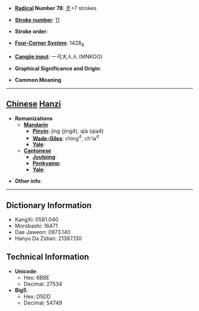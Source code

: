 * '''[[Wiktionary:Chinese radical index| Radical]] Number 78''': [[Wiktionary:Chinese radical index 歹|歹]]+7 strokes

* '''[[Wiktionary:Chinese total strokes index|Stroke number]]''': [[Wiktionary:Chinese total strokes index 11|11]]

* '''Stroke order''': 

* '''[[Wiktionary:Chinese four corner index|Four-Corner System]]''': 1428<sub>8</sub>

* '''[[Wiktionary:Chinese Cangjie index|Cangjie input]]''': 一弓大人人 (MNKOO)

* '''Graphical Significance and Origin''': 

* '''Common Meaning'''

----

== [[Chinese]] [[Hanzi]] ==

* '''Romanizations'''
** '''[[Mandarin]]'''
*** '''[[Pinyin]]''': jìng (jing4), qià (qia4)
*** '''[[Wade-Giles]]''': ching<sup>4</sup>, ch'ia<sup>4</sup>
*** '''[[Yale]]''': 
** '''[[Cantonese]]'''
*** '''[[Jyutping]]''':
*** '''[[Penkyamp]]''': 
*** '''[[Yale]]''': 

* '''Other info''': 

----

== Dictionary Information ==

* KangXi: 0581.040
* Morobashi: 16471
* Dae Jaweon: 0973.140
* Hanyu Da Zidian: 21387.130

== Technical Information ==

* '''Unicode''':
** Hex: 6B8E
** Decimal: 27534
* '''Big5''':
** Hex: D5DD
** Decimal: 54749